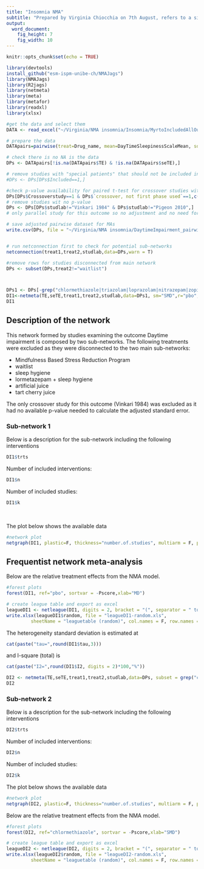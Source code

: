 ```yaml
---
title: "Insomnia NMA"
subtitle: "Prepared by Virginia Chiocchia on 7th August, refers to a single outcome analysis (Daytime impairment) in a frequentist setting"
output: 
  word_document: 
    fig_height: 7
    fig_width: 10
---
```


```r
knitr::opts_chunk$set(echo = TRUE)
```

<!-- Make sure you have the needed libraries from R-Cran and Github: -->
<!-- devtools -->
<!-- NMAJags -->
<!-- R2jags -->
<!-- netmeta -->
<!-- meta -->
<!-- metafor -->
<!-- readxl -->
```r
library(devtools)
install_github("esm-ispm-unibe-ch/NMAJags")
library(NMAJags)
library(R2jags)
library(netmeta)
library(meta)
library(metafor)
library(readxl)
library(xlsx)
```

```r
#get the data and select them
DATA <- read_excel("~/Virginia/NMA insomnia/Insomnia/MyrtoIncludedAllOutcomesClean27.6dVirgiRenamedInterventions.xlsx", na = "NA")


```

```r
# prepare the data
DATApairs=pairwise(treat=Drug_name, mean=DayTimeSleepinessScaleMean, sd=DayTimeSleepinessScaleSD, n=DayTimeSleepinessScaleParticipants, data=DATA, studlab = Study_name, sm= "SMD")

# check there is no NA is the data
DPs <- DATApairs[!is.na(DATApairs$TE) & !is.na(DATApairs$seTE),]

# remove studies with "special patients" that should not be included in main analysis
#DPs <- DPs[DPs$Included==1,]

#check p-value availability for paired t-test for crossover studies with both phases used
DPs[DPs$Crossoverstudy==1 & DPs$`crossover, not first phase used`==1,c("studlab","Day_PorF-value","Day_p=0, f=1")]
# remove studies wit no p-value
DPs <- DPs[DPs$studlab!="Vinkari 1984" & DPs$studlab!="Pigeon 2010",]
# only parallel study for this outcome so no adjustment and no need for sensitivity

# save adjusted pairwise dataset for MAs
write.csv(DPs, file = "~/Virginia/NMA insomnia/DaytimeImpairment_pairwise.csv")


# run netconnection first to check for potential sub-networks
netconnection(treat1,treat2,studlab,data=DPs,warn = T)

#remove rows for studies disconnected from main network
DPs <- subset(DPs,treat2!="waitlist")



DPs1 <- DPs[-grep("chlormethiazole|triazolam|loprazolam|nitrazepam|zopiclone",DPs$treat2),]
DI1<-netmeta(TE,seTE,treat1,treat2,studlab,data=DPs1, sm="SMD",r="pbo",comb.fixed =F, comb.random = T)
DI1


```

## Description of the network


This network formed by studies examining the outcome Daytime impairment is composed by two sub-networks.
The following treatments were excluded as they were disconnected to the two main sub-networks:

* Mindfulness Based Stress Reduction Program
* waitlist
* sleep hygiene
* lormetazepam + sleep hygiene
* artificial juice
* tart cherry juice 

The only crossover study for this outcome (Vinkari 1984) was excluded as it had no available p-value needed to calculate the adjusted standard error.

### Sub-network 1

Below is a description for the sub-network including the following interventions

```r
DI1$trts
```


Number of included interventions:
```r
DI1$n
```
Number of included studies:
```r
DI1$k
```
\    

  
 The plot below shows the available data\
```r
#network plot
netgraph(DI1, plastic=F, thickness="number.of.studies", multiarm = F, points=T, col=1, number.of.studies=T)
```




## Frequentist network meta-analysis 

Below are the relative treatment effects from the NMA model. 

```r

#forest plots
forest(DI1, ref="pbo", sortvar = -Pscore,xlab="MD")
```
```r

# create league table and export as excel
leagueDI1 <- netleague(DI1, digits = 2, bracket = "(", separator = " to ")
write.xlsx(leagueDI1$random, file = "leagueDI1-random.xls",
         sheetName = "leaguetable (random)", col.names = F, row.names = F)
```

The heterogeneity standard deviation is estimated at
```r
cat(paste("tau=",round(DI1$tau,3)))
```
and I-square (total) is 
```r
cat(paste("I2=",round(DI1$I2, digits = 2)*100,"%"))
```

<!-- There is little/no/important evidence of inconsistency in the data. There are in total -->

<!-- ```{r echo=FALSE, message=FALSE, warning=FALSE} -->
<!-- split=netsplit(SOL) -->
<!-- SIDEp=split$compare.random$p -->
<!-- SIDEp=SIDEp[!is.na(SIDEp)] -->
<!-- #proportion of inconsistent loops -->
<!-- cat(length(SIDEp)) -->
<!-- ``` -->

<!-- comparisons in the network, and there is inconsistency (according to SIDE p-value<0.10) in -->

<!-- ```{r, echo=F, message=FALSE, warning=FALSE} -->
<!-- cat(length(SIDEp[SIDEp<=0.1])) -->
<!-- ``` -->
<!-- loops which gives a % of inconsistent loops equal to -->
<!-- ```{r, echo=F, message=FALSE, warning=FALSE} -->
<!-- cat(paste(round((length(SIDEp[SIDEp<=0.1])/length(SIDEp))*100,1),"%")) -->
<!-- ``` -->



<!-- The p-value from the design-by-treatment test is -->

<!-- ```{r, echo=FALSE, message=FALSE, warning=FALSE} -->
<!-- a=decomp.design(SOL) -->
<!-- print(round(a$Q.inc.random$pval,3)) -->
<!-- ``` -->


```r
DI2 <- netmeta(TE,seTE,treat1,treat2,studlab,data=DPs, subset = grep("chlormethiazole|loprazolam|nitrazepam",DPs$treat1), sm="SMD",r="chlormethiazole",comb.fixed =T, comb.random = F)
DI2
```

### Sub-network 2

Below is a description for the sub-network including the following interventions

```r
DI2$trts
```


<!-- Below are the total number of participants in each of the included interventions -->
<!-- ```{r, echo=FALSE, message=FALSE, warning=FALSE} -->
<!-- #describe the data -->
<!-- tapply(DATAs$N_arm_total_stapf,DATAs$Drug_name,sum,na.rm=T) -->

<!-- ``` -->
Number of included interventions:
```r
DI2$n
```
Number of included studies:
```r
DI2$k
```



The plot below shows the available data

```r

#network plot
netgraph(DI2, plastic=F, thickness="number.of.studies", multiarm = F, points=T, col=1)
```

Below are the relative treatment effects from the NMA model. 

```r

#forest plots
forest(DI2, ref="chlormethiazole", sortvar = -Pscore,xlab="SMD")
```

```r

# create league table and export as excel
leagueDI2 <- netleague(DI2, digits = 2, bracket = "(", separator = " to ")
write.xlsx(leagueDI2$random, file = "leagueDI2-random.xls",
         sheetName = "leaguetable (random)", col.names = F, row.names = F)
```
<!-- The P-scores (equivalent to the SUCRAs) are shown below -->
<!-- ```{r, echo=FALSE} -->
<!-- netrank(SQ2) -->
<!-- ``` -->

<!-- The heterogeneity standard deviation is estimated at -->
<!-- ```{r, echo=FALSE} -->
<!-- cat(paste("tau=",round(SQ2$tau,3))) -->
<!-- ``` -->
<!-- and I-square (total) is  -->
<!-- ```{r, echo=FALSE} -->
<!-- cat(paste("I2=",round(SQ1$I2),"%")) -->
<!-- ``` -->

